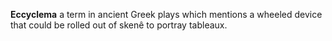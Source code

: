 '''Eccyclema''' a term in ancient Greek plays which mentions a wheeled device that could be rolled out of skenê to portray tableaux.
